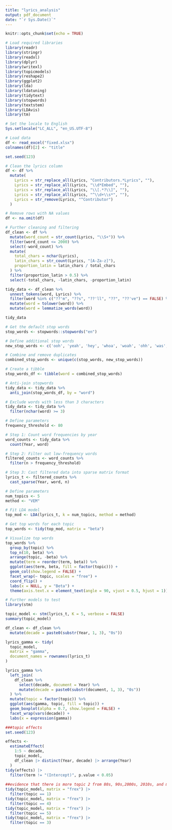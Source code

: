 ```yaml
---
title: "lyrics_analysis"
output: pdf_document
date: "`r Sys.Date()`"
---
```


```r
knitr::opts_chunk$set(echo = TRUE)
```



```r
# Load required libraries
library(readr)
library(stringr)
library(readxl)
library(dplyr)
library(writexl)
library(topicmodels)
library(reshape2)
library(ggplot2)
library(lda)
library(ldatuning)
library(tidytext)
library(stopwords)
library(textstem)
library(LDAvis)
library(tm)
```


```r
# Set the locale to English
Sys.setlocale("LC_ALL", "en_US.UTF-8")

# Load data
df <- read_excel("fixed.xlsx")
colnames(df)[2] <- "title"

set.seed(123)
```



```r
# Clean the lyrics column
df <- df %>%
  mutate(
    Lyrics = str_replace_all(Lyrics, "Contributors.*Lyrics", ""),
    Lyrics = str_replace_all(Lyrics, "\\d*Embed", ""),
    Lyrics = str_replace_all(Lyrics, "\\[.*?\\]", ""),
    Lyrics = str_replace_all(Lyrics, "^\\d+\\s*", ""),
    Lyrics = str_remove(Lyrics, "^Contributor")
  )

# Remove rows with NA values
df <- na.omit(df)
```



```r
# Further cleaning and filtering
df_clean <- df %>%
  mutate(word_count = str_count(Lyrics, "\\S+")) %>%
  filter(word_count <= 2000) %>%
  select(-word_count) %>%
  mutate(
    total_chars = nchar(Lyrics),
    latin_chars = str_count(Lyrics, "[A-Za-z]"),
    proportion_latin = latin_chars / total_chars
  ) %>%
  filter(proportion_latin > 0.5) %>%
  select(-total_chars, -latin_chars, -proportion_latin)

tidy_data <- df_clean %>%
  unnest_tokens(word, Lyrics) %>%
  filter(word %in% c("??'m", "??s", "??'ll", "??", "??'ve") == FALSE) %>%
  mutate(word = tolower(word)) %>%
  mutate(word = lemmatize_words(word))

tidy_data
```



```r
# Get the default stop words
stop_words <- stopwords::stopwords("en")

# Define additional stop words
new_stop_words <- c('ooh', 'yeah', 'hey', 'whoa', 'woah', 'ohh', 'was', 'mmm', 'oooh', 'yah', 'yeh', 'hmm', 'deh', 'doh', 'and', 'yes', 'can', 'And', 'the', 'the', 'but', 'ayy', 'doo', 'let', 'Let', 'huh', 'dit', 'dat', 'wit', 'ain', 'll', 've', 're', 'isn', 't', 's', 'd', 'm', 'woah', 'uh', 'na', "I'm", "I'll", "ain't", "mai", "get", "sai", "wai", "like", "it'", "cau", 'one', 'two', 'three', 'four', 'que', 'choo', 'chh', 'nah', 'boaw', 'ody', 'oop', 'ron', 'woo', 'aye', 'wee', "get", "got", "have", "just", "wanna", "gotta", "y'all", "really", "even", "gon", "now")

# Combine and remove duplicates
combined_stop_words <- unique(c(stop_words, new_stop_words))

# Create a tibble
stop_words_df <- tibble(word = combined_stop_words)

# Anti-join stopwords
tidy_data <- tidy_data %>%
  anti_join(stop_words_df, by = "word")

# Exclude words with less than 3 characters
tidy_data <- tidy_data %>%
  filter(nchar(word) >= 3)
```



```r
# Define parameters
frequency_threshold <- 80

# Step 1: Count word frequencies by year
word_counts <- tidy_data %>%
  count(Year, word)

# Step 2: Filter out low-frequency words
filtered_counts <- word_counts %>%
  filter(n > frequency_threshold)

# Step 3: Cast filtered data into sparse matrix format
lyrics_t <- filtered_counts %>%
  cast_sparse(Year, word, n)

# Define parameters
num_topics <- 5
method <- "VEM"

# Fit LDA model
top_mod <- LDA(lyrics_t, k = num_topics, method = method)
```



```r
# Get top words for each topic
top_words <- tidy(top_mod, matrix = "beta")

# Visualize top words
top_words %>%
  group_by(topic) %>%
  top_n(10, beta) %>%
  arrange(topic, -beta) %>%
  mutate(term = reorder(term, beta)) %>%
  ggplot(aes(term, beta, fill = factor(topic))) +
  geom_col(show.legend = FALSE) +
  facet_wrap(~ topic, scales = "free") +
  coord_flip() +
  labs(x = NULL, y = "Beta") +
  theme(axis.text.x = element_text(angle = 90, vjust = 0.5, hjust = 1))
```



```r
# Further models to test
library(stm)

topic_model <- stm(lyrics_t, K = 5, verbose = FALSE)
summary(topic_model)

df_clean <- df_clean %>%
  mutate(decade = paste0(substr(Year, 1, 3), "0s"))

lyrics_gamma <- tidy(
  topic_model, 
  matrix = "gamma",
  document_names = rownames(lyrics_t)
) 

lyrics_gamma %>%
  left_join(
    df_clean %>%
      select(decade, document = Year) %>%
      mutate(decade = paste0(substr(document, 1, 3), "0s"))
  ) %>%
  mutate(topic = factor(topic)) %>%
  ggplot(aes(gamma, topic, fill = topic)) +
  geom_boxplot(alpha = 0.7, show.legend = FALSE) +
  facet_wrap(vars(decade)) +
  labs(x = expression(gamma))
```



```r
###topic effects
set.seed(123)

effects <-
  estimateEffect(
    1:5 ~ decade,
    topic_model,
    df_clean |> distinct(Year, decade) |> arrange(Year)
  )
tidy(effects) |> 
  filter(term != "(Intercept)", p.value < 0.05)
  
##evidence that there is more topic 2 from 80s, 90s,2000s, 2010s, and more topic 4 from 2000s and 2010s 
tidy(topic_model, matrix = "frex") |> 
  filter(topic == 1)
tidy(topic_model, matrix = "frex") |> 
  filter(topic == 4)
tidy(topic_model, matrix = "frex") |> 
  filter(topic == 5)
tidy(topic_model, matrix = "frex") |> 
  filter(topic == 3)
```

